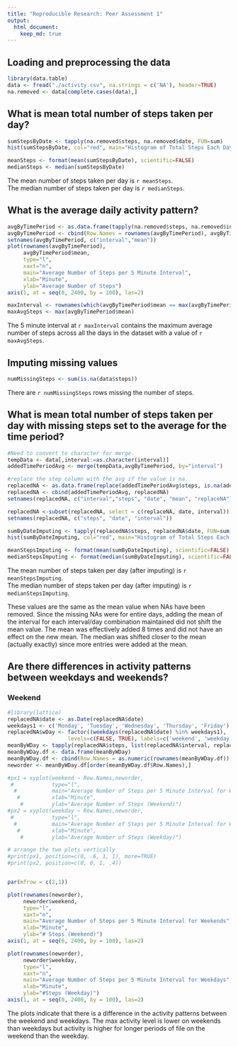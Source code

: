 ```yaml
---
title: "Reproducible Research: Peer Assessment 1"
output: 
  html_document:
    keep_md: true
---
```



## Loading and preprocessing the data
```r
library(data.table)
data <- fread("./activity.csv", na.strings = c('NA'), header=TRUE)
na.removed <- data[complete.cases(data),]
```
## What is mean total number of steps taken per day?
```r
sumStepsByDate <- tapply(na.removed$steps, na.removed$date, FUN=sum)
hist(sumStepsByDate, col="red", main="Histogram of Total Steps Each Day", xlab="Total Number of Steps Taken Each Day")

meanSteps <- format(mean(sumStepsByDate), scientific=FALSE)
medianSteps <- median(sumStepsByDate)
```
The mean number of steps taken per day is `r meanSteps`.  
The median number of steps taken per day is `r medianSteps`.

## What is the average daily activity pattern?
```r
avgByTimePeriod <- as.data.frame(tapply(na.removed$steps, na.removed$interval, FUN=mean))
avgByTimePeriod <- cbind(Row.Names = rownames(avgByTimePeriod), avgByTimePeriod)
setnames(avgByTimePeriod, c("interval","mean"))
plot(rownames(avgByTimePeriod), 
     avgByTimePeriod$mean, 
     type="l", 
     xaxt="n",
     main="Average Number of Steps per 5 Minute Interval", 
     xlab="Minute",
     ylab="Average Number of Steps")
axis(1, at = seq(0, 2400, by = 100), las=2)

maxInterval <- rownames(which(avgByTimePeriod$mean == max(avgByTimePeriod$mean), arr.ind=TRUE)) 
maxAvgSteps <- max(avgByTimePeriod$mean)
```
The 5 minute interval at `r maxInterval` contains the maximum average number of steps across all the days in the dataset with a value of `r maxAvgSteps`.

## Imputing missing values
```r
numMissingSteps <- sum(is.na(data$steps))
```
There are `r numMissingSteps` rows missing the number of steps.

## What is mean total number of steps taken per day with missing steps set to the average for the time period?
```r

#Need to convert to character for merge.
tempData <- data[,interval:=as.character(interval)]
addedTimePeriodAvg <- merge(tempData,avgByTimePeriod, by="interval")

#replace the step column with the avg if the value is na.
replacedNA <- as.data.frame(replace(addedTimePeriodAvg$steps, is.na(addedTimePeriodAvg$steps), addedTimePeriodAvg$mean[is.na(addedTimePeriodAvg$steps)]))
replacedNA <- cbind(addedTimePeriodAvg, replacedNA)
setnames(replacedNA, c("interval","steps", "date", "mean", "replaceNA"))

replacedNA <-subset(replacedNA, select = c(replaceNA, date, interval))
setnames(replacedNA, c("steps", "date", "interval"))

sumByDateImputing <- tapply(replacedNA$steps, replacedNA$date, FUN=sum)
hist(sumByDateImputing, col="red", main="Histogram of Total Steps Each Day (After imputing missing values)", xlab="Total Number of Steps Taken Each Day")

meanStepsImputing <- format(mean(sumByDateImputing), scientific=FALSE)
medianStepsImputing <- format(median(sumByDateImputing), scientific=FALSE)
```

The mean number of steps taken per day (after imputing) is `r meanStepsImputing`.  
The median number of steps taken per day (after imputing) is `r medianStepsImputing`.

These values are the same as the mean value when NAs have been removed.  Since the missing NAs were for entire days, adding the mean of the interval for each interval/day combination maintained did not shift the mean value.  The mean was effectively added 8 times and did not have an effect on the new mean.  The median was shifted closer to the mean (actually exactly) since more entries were added at the mean.

## Are there differences in activity patterns between weekdays and weekends?
### Weekend
```r
#library(lattice)
replacedNA$date <- as.Date(replacedNA$date)
weekdays1 <- c('Monday', 'Tuesday', 'Wednesday', 'Thursday', 'Friday')
replacedNA$wDay <- factor((weekdays(replacedNA$date) %in% weekdays1), 
                   levels=c(FALSE, TRUE), labels=c('weekend', 'weekday') )
meanByWDay <- tapply(replacedNA$steps, list(replacedNA$interval, replacedNA$wDay) , mean) 
meanByWDay.df <- data.frame(meanByWDay)
meanByWDay.df <- cbind(Row.Names = as.numeric(rownames(meanByWDay.df)), meanByWDay.df)
neworder <- meanByWDay.df[order(meanByWDay.df$Row.Names),]

#px1 = xyplot(weekend ~ Row.Names,neworder, 
 #            type="l", 
  #           main="Average Number of Steps per 5 Minute Interval for Weekends", 
   #          xlab="Minute",
    #         ylab="Average Number of Steps (Weekend)")
#px2 = xyplot(weekday ~ Row.Names,neworder, 
 #            type="l",
  #           main="Average Number of Steps per 5 Minute Interval for Weekdays", 
   #          xlab="Minute",
    #         ylab="Average Number of Steps (Weekday)")

# arrange the two plots vertically
#print(px1, position=c(0, .6, 1, 1), more=TRUE)
#print(px2, position=c(0, 0, 1, .4))


par(mfrow = c(2,1))

plot(rownames(neworder), 
     neworder$weekend, 
     type="l", 
     xaxt="n",
     main="Average Number of Steps per 5 Minute Interval for Weekends", 
     xlab="Minute",
     ylab="# Steps (Weekend)")
axis(1, at = seq(0, 2400, by = 100), las=2)

plot(rownames(neworder), 
     neworder$weekday, 
     type="l", 
     xaxt="n",
     main="Average Number of Steps per 5 Minute Interval for Weekdays", 
     xlab="Minute",
     ylab="#Steps (Weekday)")
axis(1, at = seq(0, 2400, by = 100), las=2)

```

The plots indicate that there is a difference in the activity patterns between the weekend and weekdays.  The max activity level is lower on weekends than weekdays but activity is higher for longer periods of file on the weekend than the weekday.
